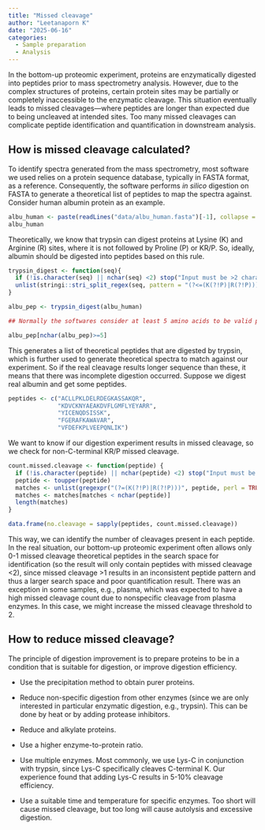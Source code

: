 ```yaml
---
title: "Missed cleavage"
author: "Leetanaporn K"
date: "2025-06-16"
categories: 
  - Sample preparation
  - Analysis
---
```


In the bottom-up proteomic experiment, proteins are enzymatically digested into peptides prior to mass spectrometry analysis. However, due to the complex structures of proteins, certain protein sites may be partially or completely inaccessible to the enzymatic cleavage. This situation eventually leads to missed cleavages—where peptides are longer than expected due to being uncleaved at intended sites. Too many missed cleavages can complicate peptide identification and quantification in downstream analysis.

## How is missed cleavage calculated?

To identify spectra generated from the mass spectrometry, most software we used relies on a protein sequence database, typically in FASTA format, as a reference. Consequently, the software performs *in silico* digestion on FASTA to generate a theoretical list of peptides to map the spectra against. Consider human albumin protein as an example.

```r
albu_human <- paste(readLines("data/albu_human.fasta")[-1], collapse = "")
albu_human
```

Theoretically, we know that trypsin can digest proteins at Lysine (K) and Arginine (R) sites, where it is not followed by Proline (P) or KR/P. So, ideally, albumin should be digested into peptides based on this rule.

```r
trypsin_digest <- function(seq){
  if (!is.character(seq) || nchar(seq) <2) stop("Input must be >2 characters string")
  unlist(stringi::stri_split_regex(seq, pattern = "(?<=(K(?!P)|R(?!P)))"))
}

albu_pep <- trypsin_digest(albu_human)

## Normally the softwares consider at least 5 amino acids to be valid peptides

albu_pep[nchar(albu_pep)>=5]
```

This generates a list of theoretical peptides that are digested by trypsin, which is further used to generate theoretical spectra to match against our experiment. So if the real cleavage results longer sequence than these, it means that there was incomplete digestion occurred. Suppose we digest real albumin and get some peptides.

```r
peptides <- c("ACLLPKLDELRDEGKASSAKQR",
              "KDVCKNYAEAKDVFLGMFLYEYARR",
              "YICENQDSISSK",
              "FGERAFKAWAVAR",
              "VFDEFKPLVEEPQNLIK")
```

We want to know if our digestion experiment results in missed cleavage, so we check for non-C-terminal KR/P missed cleavage.

```r
count.missed.cleavage <- function(peptide) {
  if (!is.character(peptide) || nchar(peptide) <2) stop("Input must be >2 characters string")
  peptide <- toupper(peptide)
  matches <- unlist(gregexpr("(?=(K(?!P)|R(?!P)))", peptide, perl = TRUE))
  matches <- matches[matches < nchar(peptide)]
  length(matches)
}

data.frame(no.cleavage = sapply(peptides, count.missed.cleavage))
```

This way, we can identify the number of cleavages present in each peptide. In the real situation, our bottom-up proteomic experiment often allows only 0-1 missed cleavage theoretical peptides in the search space for identification (so the result will only contain peptides with missed cleavage \<2), since missed cleavage \>1 results in an inconsistent peptide pattern and thus a larger search space and poor quantification result. There was an exception in some samples, e.g., plasma, which was expected to have a high missed cleavage count due to nonspecific cleavage from plasma enzymes. In this case, we might increase the missed cleavage threshold to 2.

## How to reduce missed cleavage?

The principle of digestion improvement is to prepare proteins to be in a condition that is suitable for digestion, or improve digestion efficiency.

-   Use the precipitation method to obtain purer proteins.

-   Reduce non-specific digestion from other enzymes (since we are only interested in particular enzymatic digestion, e.g., trypsin). This can be done by heat or by adding protease inhibitors.

-   Reduce and alkylate proteins.

-   Use a higher enzyme-to-protein ratio.

-   Use multiple enzymes. Most commonly, we use Lys-C in conjunction with trypsin, since Lys-C specifically cleaves C-terminal K. Our experience found that adding Lys-C results in 5-10% cleavage efficiency.

-   Use a suitable time and temperature for specific enzymes. Too short will cause missed cleavage, but too long will cause autolysis and excessive digestion.
